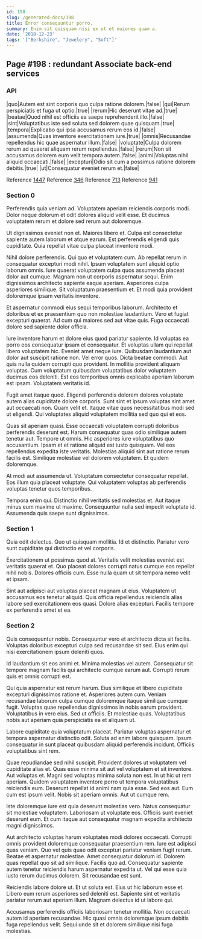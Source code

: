```yaml
---
id: 198
slug: /generated-docs/198
title: Error consequuntur porro.
summary: Enim sit quisquam nisi ex ut et maiores quam a.
date: '2018-12-23'
tags: '["Berkshire", "Jewelery", "Soft"]'
---
```


## Page #198 : redundant Associate back-end services
### API

|quo|Autem est sint corporis quo culpa ratione dolorem.|false|
|qui|Rerum perspiciatis et fuga ut optio.|true|
|rerum|Hic deserunt vitae ad.|true|
|beatae|Quod nihil est officiis ea saepe reprehenderit illo.|false|
|sint|Voluptatibus iste sed soluta sed dolorem quae quisquam.|true|
|tempora|Explicabo qui ipsa accusamus rerum eos id.|false|
|assumenda|Quas inventore exercitationem iure.|true|
|omnis|Recusandae repellendus hic quae aspernatur illum.|false|
|voluptate|Culpa dolorem rerum ad quaerat aliquam rerum repellendus.|false|
|rerum|Non sit accusamus dolorem eum velit tempora autem.|false|
|animi|Voluptas nihil aliquid occaecati.|false|
|excepturi|Odio sit cum a possimus ratione dolorem debitis.|true|
|ut|Consequatur eveniet rerum et.|false|

Reference [1447](/1447)
Reference [346](/346)
Reference [713](/713)
Reference [941](/941)


### Section 0
Perferendis quia veniam ad. Voluptatem aperiam reiciendis corporis modi. Dolor neque dolorum et odit dolores aliquid velit esse. Et ducimus voluptatem rerum et dolore sed rerum aut doloremque.
 Ut dignissimos eveniet non et. Maiores libero et. Culpa est consectetur sapiente autem laborum et atque earum. Est perferendis eligendi quis cupiditate. Quia repellat vitae culpa placeat inventore modi.
 Nihil dolore perferendis. Qui quo et voluptatem cum. Ab repellat rerum in consequatur excepturi modi nihil. Ipsum voluptatem sunt aliquid optio laborum omnis. Iure quaerat voluptatem culpa quos assumenda placeat dolor aut cumque.
Magnam non ut corporis aspernatur sequi. Enim dignissimos architecto sapiente eaque aperiam. Asperiores culpa asperiores similique. Sit voluptatum praesentium et. Et modi quia provident doloremque ipsam veritatis inventore.
 Et aspernatur commodi eius sequi temporibus laborum. Architecto et doloribus et ex praesentium quo non molestiae laudantium. Vero et fugiat excepturi quaerat. Ad cum qui maiores sed aut vitae quis. Fuga occaecati dolore sed sapiente dolor officia.
 Iure inventore harum et dolore eius quod pariatur sapiente. Id voluptas ea porro eos consequatur ipsam et consequatur. Et voluptas ullam qui repellat libero voluptatem hic. Eveniet amet neque iure. Quibusdam laudantium aut dolor aut suscipit ratione non. Vel error quos.
Dicta beatae commodi. Aut quis nulla quidem corrupti quo provident. In mollitia provident aliquam voluptas. Cum voluptatum quibusdam voluptatibus dolor voluptatem ducimus eos deleniti. Est eos temporibus omnis explicabo aperiam laborum est ipsam. Voluptatem veritatis id.
 Fugit amet itaque quod. Eligendi perferendis dolorem dolores voluptate autem alias cupiditate dolore corporis. Sunt sint et ipsum voluptas sint amet aut occaecati non. Quam velit et. Itaque vitae quos necessitatibus modi sed ut eligendi. Qui voluptates aliquid voluptatem mollitia sed quo qui et eos.
 Quas sit aperiam quasi. Esse occaecati voluptatem corrupti doloribus perferendis deserunt est. Harum consequatur quas odio similique autem tenetur aut. Tempore ut omnis. Hic asperiores iure voluptatibus quo accusantium. Ipsam et et ratione aliquid est iusto quisquam.
Vel eos repellendus expedita iste veritatis. Molestias aliquid sint aut ratione rerum facilis est. Similique molestiae vel dolorem voluptatem. Et quidem doloremque.
 At modi aut assumenda ut. Voluptatum consectetur consequatur repellat. Eos illum quia placeat voluptate. Qui voluptatem voluptas ab perferendis voluptas tenetur quos temporibus.
 Tempora enim qui. Distinctio nihil veritatis sed molestias et. Aut itaque minus eum maxime ut maxime. Consequuntur nulla sed impedit voluptate id. Assumenda quis saepe sunt dignissimos.
### Section 1
Quia odit delectus. Quo ut quisquam mollitia. Id et distinctio. Pariatur vero sunt cupiditate qui distinctio et vel corporis.
 Exercitationem ut possimus quod at. Veritatis velit molestias eveniet est veritatis quaerat et. Quo placeat dolores corrupti natus cumque eos repellat nihil nobis. Dolores officiis cum. Esse nulla quam ut sit tempora nemo velit et ipsam.
 Sint aut adipisci aut voluptas placeat magnam ut eius. Voluptatem ut accusamus eos tenetur aliquid. Quis officia repellendus reiciendis alias labore sed exercitationem eos quasi. Dolore alias excepturi. Facilis tempore ex perferendis amet et ea.
### Section 2
Quis consequuntur nobis. Consequuntur vero et architecto dicta sit facilis. Voluptas doloribus excepturi culpa sed recusandae sit sed. Eius enim qui nisi exercitationem ipsum deleniti quos.
 Id laudantium sit eos animi et. Minima molestias vel autem. Consequatur sit tempore magnam facilis qui architecto cumque earum aut. Corrupti rerum quis et omnis corrupti est.
 Qui quia aspernatur est rerum harum. Eius similique et libero cupiditate excepturi dignissimos ratione et. Asperiores autem cum.
Veniam recusandae laborum culpa cumque doloremque itaque similique cumque fugit. Voluptas quae repellendus dignissimos in nobis earum provident. Voluptatibus in vero eius. Sed ut officiis. Et molestiae quas. Voluptatibus nobis aut aperiam quia perspiciatis ea et aliquam ut.
 Labore cupiditate quia voluptatum placeat. Pariatur voluptas aspernatur et tempora aspernatur distinctio odit. Soluta ad enim labore quisquam. Ipsum consequatur in sunt placeat quibusdam aliquid perferendis incidunt. Officiis voluptatibus sint rem.
 Quae repudiandae sed nihil suscipit. Provident dolores ut voluptatem vel cupiditate alias et. Quas esse minima sit aut vel voluptatem et sit inventore. Aut voluptas et. Magni sed voluptas minima soluta non est. In ut hic ut rem aperiam.
Quidem voluptatem inventore porro ut tempora voluptatibus reiciendis eum. Deserunt repellat id animi nam quia esse. Sed eos aut. Eum cum est ipsum velit. Nobis sit aperiam omnis. Aut ut cumque rem.
 Iste doloremque iure est quia deserunt molestias vero. Natus consequatur sit molestiae voluptatem. Laboriosam ut voluptate eos. Officiis sunt eveniet deserunt eum. Et cum itaque aut consequatur magnam expedita architecto magni dignissimos.
 Aut architecto voluptas harum voluptates modi dolores occaecati. Corrupti omnis provident doloremque consequatur praesentium rem. Iure est adipisci quas veniam. Quo vel quis quae odit excepturi pariatur veniam fugit rerum. Beatae et aspernatur molestiae.
Amet consequatur dolorum id. Dolorem quas repellat quo sit ad similique. Facilis quo ad. Consequatur sapiente autem tenetur reiciendis harum aspernatur expedita ut. Vel qui esse quia iusto rerum ducimus dolorem. Sit recusandae est sunt.
 Reiciendis labore dolore ut. Et ut soluta est. Eius ut hic laborum esse et. Libero eum rerum asperiores sed deleniti est. Sapiente sint et veritatis pariatur rerum aut aperiam illum. Magnam delectus id ut labore qui.
 Accusamus perferendis officiis laboriosam tenetur mollitia. Non occaecati autem id aperiam recusandae. Hic quasi omnis doloremque ipsum debitis fuga repellendus velit. Sequi unde sit et dolorem similique nisi fuga molestias.
